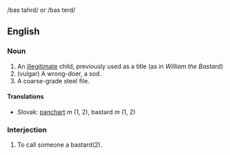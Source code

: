 /bas tahrd/ or /bas terd/

==English==

===Noun===

# An [[illegitimate]] child, previously used as a title (as in ''William the Bastard'')
# (vulgar) A wrong-doer, a sod.
# A coarse-grade steel file.

==== Translations ====
*Slovak: [[panchart]] ''m'' (1, 2), bastard ''m'' (1, 2)

===Interjection===

# To call someone a bastard(2).